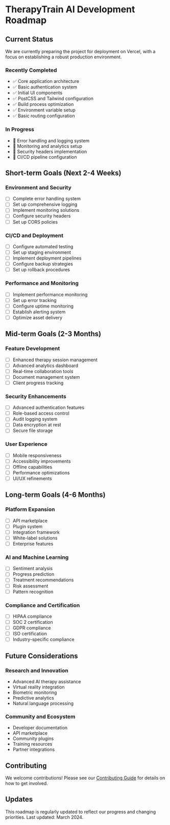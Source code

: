 # TherapyTrain AI Development Roadmap

## Current Status

We are currently preparing the project for deployment on Vercel, with a focus on establishing a robust production environment.

### Recently Completed

- ✅ Core application architecture
- ✅ Basic authentication system
- ✅ Initial UI components
- ✅ PostCSS and Tailwind configuration
- ✅ Build process optimization
- ✅ Environment variable setup
- ✅ Basic routing configuration

### In Progress

- 🔄 Error handling and logging system
- 🔄 Monitoring and analytics setup
- 🔄 Security headers implementation
- 🔄 CI/CD pipeline configuration

## Short-term Goals (Next 2-4 Weeks)

### Environment and Security
- [ ] Complete error handling system
- [ ] Set up comprehensive logging
- [ ] Implement monitoring solutions
- [ ] Configure security headers
- [ ] Set up CORS policies

### CI/CD and Deployment
- [ ] Configure automated testing
- [ ] Set up staging environment
- [ ] Implement deployment pipelines
- [ ] Configure backup strategies
- [ ] Set up rollback procedures

### Performance and Monitoring
- [ ] Implement performance monitoring
- [ ] Set up error tracking
- [ ] Configure uptime monitoring
- [ ] Establish alerting system
- [ ] Optimize asset delivery

## Mid-term Goals (2-3 Months)

### Feature Development
- [ ] Enhanced therapy session management
- [ ] Advanced analytics dashboard
- [ ] Real-time collaboration tools
- [ ] Document management system
- [ ] Client progress tracking

### Security Enhancements
- [ ] Advanced authentication features
- [ ] Role-based access control
- [ ] Audit logging system
- [ ] Data encryption at rest
- [ ] Secure file storage

### User Experience
- [ ] Mobile responsiveness
- [ ] Accessibility improvements
- [ ] Offline capabilities
- [ ] Performance optimizations
- [ ] UI/UX refinements

## Long-term Goals (4-6 Months)

### Platform Expansion
- [ ] API marketplace
- [ ] Plugin system
- [ ] Integration framework
- [ ] White-label solutions
- [ ] Enterprise features

### AI and Machine Learning
- [ ] Sentiment analysis
- [ ] Progress prediction
- [ ] Treatment recommendations
- [ ] Risk assessment
- [ ] Pattern recognition

### Compliance and Certification
- [ ] HIPAA compliance
- [ ] SOC 2 certification
- [ ] GDPR compliance
- [ ] ISO certification
- [ ] Industry-specific compliance

## Future Considerations

### Research and Innovation
- Advanced AI therapy assistance
- Virtual reality integration
- Biometric monitoring
- Predictive analytics
- Natural language processing

### Community and Ecosystem
- Developer documentation
- API marketplace
- Community plugins
- Training resources
- Partner integrations

## Contributing

We welcome contributions! Please see our [Contributing Guide](./CONTRIBUTING.md) for details on how to get involved.

## Updates

This roadmap is regularly updated to reflect our progress and changing priorities. Last updated: March 2024. 